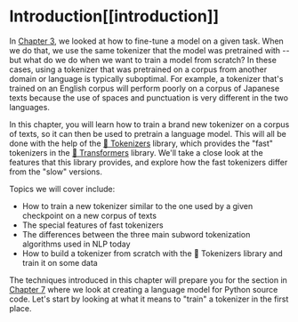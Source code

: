 # Introduction[[introduction]]

<CourseFloatingBanner
    chapter={6}
    classNames="absolute z-10 right-0 top-0"
/>

In [Chapter 3](/course/chapter3), we looked at how to fine-tune a model on a given task. When we do that, we use the same tokenizer that the model was pretrained with -- but what do we do when we want to train a model from scratch? In these cases, using a tokenizer that was pretrained on a corpus from another domain or language is typically suboptimal. For example, a tokenizer that's trained on an English corpus will perform poorly on a corpus of Japanese texts because the use of spaces and punctuation is very different in the two languages.

In this chapter, you will learn how to train a brand new tokenizer on a corpus of texts, so it can then be used to pretrain a language model. This will all be done with the help of the [🤗 Tokenizers](https://github.com/huggingface/tokenizers) library, which provides the "fast" tokenizers in the [🤗 Transformers](https://github.com/huggingface/transformers) library. We'll take a close look at the features that this library provides, and explore how the fast tokenizers differ from the "slow" versions.

Topics we will cover include:

* How to train a new tokenizer similar to the one used by a given checkpoint on a new corpus of texts
* The special features of fast tokenizers
* The differences between the three main subword tokenization algorithms used in NLP today
* How to build a tokenizer from scratch with the 🤗 Tokenizers library and train it on some data

The techniques introduced in this chapter will prepare you for the section in [Chapter 7](/course/chapter7/6) where we look at creating a language model for Python source code. Let's start by looking at what it means to "train" a tokenizer in the first place.